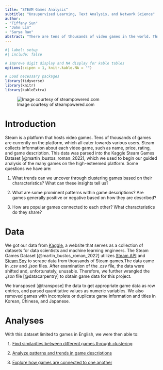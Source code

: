 ```yaml
---
title: "STEAM Games Analysis"
subtitle: "Unsupervised Learning, Text Analysis, and Network Science"
author: 
- "Tiffany Sun"
- "John Lim"
- "Surya Rao"
abstract: "There are tens of thousands of video games in the world. Through techniques for unsupervised learning, text analysis, and network science, we hope to uncover similarities, patterns, and connections between video games uploaded to the gaming platform Steam."
---
```


```r
#| label: setup
#| include: false

# Improve digit display and NA display for kable tables
options(scipen = 1, knitr.kable.NA = "")

# Load necessary packages
library(tidyverse)
library(knitr)
library(kableExtra)
```

![Image courtesy of steampowered.com](images/steam_image.jpg "Steam Logo")

# Introduction

Steam is a platform that hosts video games. Tens of thousands of games are currently on the platform, which all cater towards various users. Steam collects information about each video game, such as name, price, rating, and game description. This data was parsed into the Kaggle Steam Games Dataset [@martin_bustos_roman_2022], which we used to begin our guided analysis of the many games on the high-esteemed platform. Some questions we have are:

1. What trends can we uncover through clustering games based on their characteristics? What can these insights tell us?

2. What are some prominent patterns within game descriptions? Are games generally positive or negative based on how they are described?

3. How are popular games connected to each other? What characteristics do they share?

# Data

We got our data from [Kaggle](https://www.kaggle.com/discussions/general/328265), a website that serves as a collection of datasets for data scientists and machine learning engineers. The Steam Games Dataset [@martin_bustos_roman_2022] utilizes [Steam API](https://steamcommunity.com/dev) and [Steam Spy](https://steamspy.com/about) to scrape data from thousands of Steam games.The data came in *.csv* and *.json* files. After examination of the *.csv* file, the data were shifted and, unfortunately, unusable. Therefore, we further wrangled the *.json* file [@datacarpentry] to obtain game data for this project.

We transposed [@transpose] the data to get appropriate game data as row entries, and parsed quantitative values as numeric variables. We also removed games with incomplete or duplicate game information and titles in Korean, Chinese, and Japanese.

# Analyses

With this dataset limited to games in English, we were then able to:

1. [Find similarities between different games through clustering](cluster-page.qmd)

2. [Analyze patterns and trends in game descriptions](word-page.qmd)

3. [Explore how games are connected to one another](network-page.qmd)

